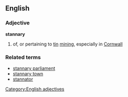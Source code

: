 {{wikipedia}}
==English==
===Adjective===
[[Category:English adjectives]]
'''stannary'''
#of, or pertaining to [[tin]] [[mining]], especially in [[Cornwall]]
===Related terms===
*[[stannary parliament]]
*[[stannary town]]
*[[stannator]]